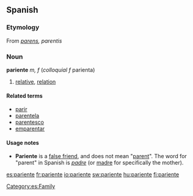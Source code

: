 ==Spanish==

===Etymology===
From {{L.|es}} ''[[parens]], parentis''

===Noun===
'''pariente'''  ''m, f'' (''colloquial f'' parienta)

# [[relative]], [[relation]]

====Related terms====
*[[parir]]
*[[parentela]]
*[[parentesco]]
*[[emparentar]]

====Usage notes====
*'''Pariente''' is a [[false friend]], and does not mean "[[parent]]".  The word for "parent" in Spanish is ''[[padre#Spanish|padre]]'' (or [[madre#Spanish|madre]] for specifically the mother).

[[Category:es:Family]]

[[es:pariente]]
[[fr:pariente]]
[[io:pariente]]
[[sw:pariente]]
[[hu:pariente]]
[[fi:pariente]]